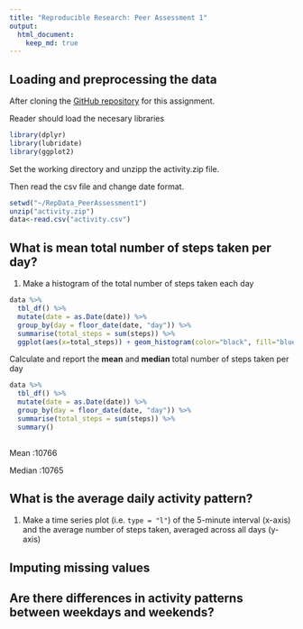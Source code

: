 ```yaml
---
title: "Reproducible Research: Peer Assessment 1"
output: 
  html_document:
    keep_md: true
---
```



## Loading and preprocessing the data
After cloning the [GitHub repository](http://github.com/rdpeng/RepData_PeerAssessment1) for this assignment. 

Reader should load the necesary libraries  

```r
library(dplyr)
library(lubridate)
library(ggplot2)
```

Set the working directory and unzipp the activity.zip file.  

Then read the csv file and change date format.  

```r
setwd("~/RepData_PeerAssessment1")
unzip("activity.zip")
data<-read.csv("activity.csv")

```
## What is mean total number of steps taken per day?

1. Make a histogram of the total number of steps taken each day  

```r
data %>% 
  tbl_df() %>% 
  mutate(date = as.Date(date)) %>% 
  group_by(day = floor_date(date, "day")) %>%
  summarise(total_steps = sum(steps)) %>% 
  ggplot(aes(x=total_steps)) + geom_histogram(color="black", fill="blue", binwidth = 5000)
```

Calculate and report the **mean** and **median** total number of steps taken per day  

```r
data %>% 
  tbl_df() %>% 
  mutate(date = as.Date(date)) %>% 
  group_by(day = floor_date(date, "day")) %>%
  summarise(total_steps = sum(steps)) %>% 
  summary() 
  
``` 
Mean   :10766

Median :10765

## What is the average daily activity pattern?

1. Make a time series plot (i.e. `type = "l"`) of the 5-minute interval (x-axis) and the average number of steps taken, averaged across all days (y-axis)



## Imputing missing values



## Are there differences in activity patterns between weekdays and weekends?
